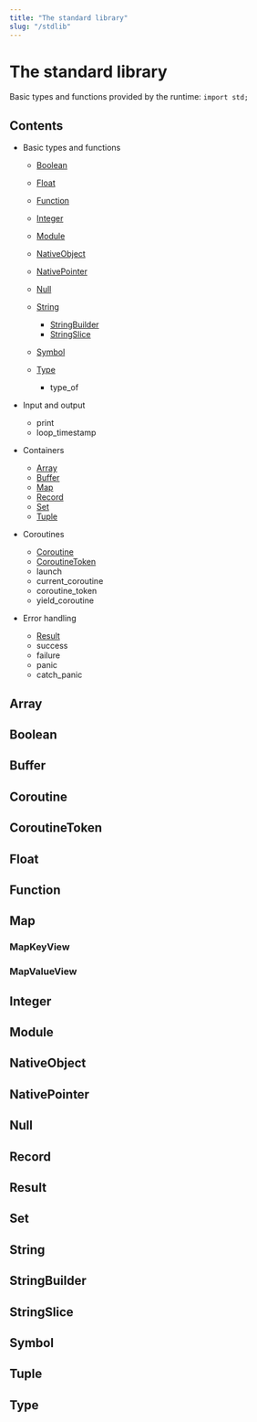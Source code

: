```yaml
---
title: "The standard library"
slug: "/stdlib"
---
```


# The standard library

Basic types and functions provided by the runtime: `import std;`

## Contents

- Basic types and functions

  - [Boolean](#boolean)
  - [Float](#float)
  - [Function](#function)
  - [Integer](#integer)
  - [Module](#module)
  - [NativeObject](#nativeobject)
  - [NativePointer](#nativepointer)
  - [Null](#null)
  - [String](#string)

    - [StringBuilder](#stringbuilder)
    - [StringSlice](#stringslice)

  - [Symbol](#symbol)
  - [Type](#type)
    - type_of

- Input and output

  - print
  - loop_timestamp

- Containers

  - [Array](#array)
  - [Buffer](#buffer)
  - [Map](#map)
  - [Record](#record)
  - [Set](#set)
  - [Tuple](#tuple)

- Coroutines

  - [Coroutine](#coroutine)
  - [CoroutineToken](#coroutinetoken)
  - launch
  - current_coroutine
  - coroutine_token
  - yield_coroutine

- Error handling

  - [Result](#result)
  - success
  - failure
  - panic
  - catch_panic

## Array

## Boolean

## Buffer

## Coroutine

## CoroutineToken

## Float

## Function

## Map

### MapKeyView

### MapValueView

## Integer

## Module

## NativeObject

## NativePointer

## Null

## Record

## Result

## Set

## String

## StringBuilder

## StringSlice

## Symbol

## Tuple

## Type
